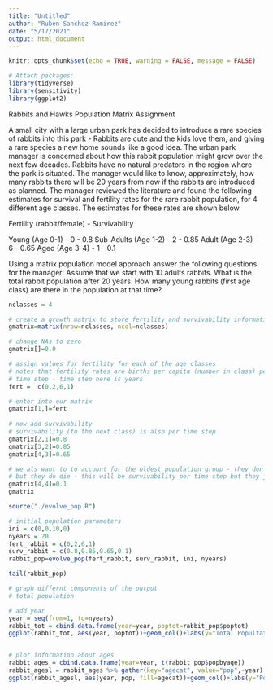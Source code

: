 ```yaml
---
title: "Untitled"
author: "Ruben Sanchez Ramirez"
date: "5/17/2021"
output: html_document
---
```


```r
knitr::opts_chunk$set(echo = TRUE, warning = FALSE, message = FALSE)

```

```r

# Attach packages:
library(tidyverse)
library(sensitivity)
library(ggplot2)

```

Rabbits and Hawks
Population Matrix Assignment

A small city with a large urban park has decided to introduce a rare species of rabbits into this park - Rabbits are cute and the kids love them, and giving a rare species a new home sounds like a good idea. The urban park manager is concerned about how this rabbit population might grow over the next few decades. Rabbits have no natural predators in the region where the park is situated. The manager would like to know, approximately, how many rabbits there will be 20 years from now if the rabbits are introduced as planned. The manager reviewed the literature and found the following estimates for survival and fertility rates for the rare rabbit population, for 4 different age classes. The estimates for these rates are shown below

Fertility (rabbit/female) - Survivability

Young (Age 0-1) - 0 - 0.8
Sub-Adults (Age 1-2) - 2 - 0.85
Adult (Age 2-3) - 6 - 0.65
Aged (Age 3-4) - 1 - 0.1

Using a matrix population model approach answer the following questions for the manager:
Assume that we start with 10 adults rabbits.
What is the total rabbit population after 20 years.
How many young rabbits (first age class) are there in the population at that time?

```r

nclasses = 4

# create a growth matrix to store fertility and survivability information
gmatrix=matrix(nrow=nclasses, ncol=nclasses)

# change NAs to zero
gmatrix[]=0.0

# assign values for fertility for each of the age classes 
# notes that fertility rates are births per capita (number in class) per
# time step - time step here is years 
fert =  c(0,2,6,1)

# enter into our matrix
gmatrix[1,]=fert
 
# now add survivability 
# survivability (to the next class) is also per time step
gmatrix[2,1]=0.8
gmatrix[3,2]=0.85
gmatrix[4,3]=0.65

# we als want to to account for the oldest population group - they don't transfer to another group
# but they do die - this will be survivability per time step but they just stay in their class/group
gmatrix[4,4]=0.1
gmatrix

```


```r

source("./evolve_pop.R")

# initial population parameters
ini = c(0,0,10,0)
nyears = 20
fert_rabbit = c(0,2,6,1)
surv_rabbit = c(0.8,0.85,0.65,0.1)
rabbit_pop=evolve_pop(fert_rabbit, surv_rabbit, ini, nyears)

tail(rabbit_pop)

# graph differnt components of the output
# total population

# add year
year = seq(from=1, to=nyears)
rabbit_tot = cbind.data.frame(year=year, poptot=rabbit_pop$poptot)
ggplot(rabbit_tot, aes(year, poptot))+geom_col()+labs(y="Total Popultation")


# plot information about ages
rabbit_ages = cbind.data.frame(year=year, t(rabbit_pop$popbyage))
rabbit_agesl = rabbit_ages %>% gather(key="agecat", value="pop",-year)
ggplot(rabbit_agesl, aes(year, pop, fill=agecat))+geom_col()+labs(y="Population", fill="Age Group")

```
